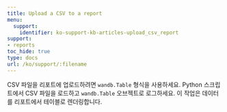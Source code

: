---
title: Upload a CSV to a report
menu:
  support:
    identifier: ko-support-kb-articles-upload_csv_report
support:
- reports
toc_hide: true
type: docs
url: /ko/support/:filename
---

CSV 파일을 리포트에 업로드하려면 `wandb.Table` 형식을 사용하세요. Python 스크립트에서 CSV 파일을 로드하고 `wandb.Table` 오브젝트로 로그하세요. 이 작업은 데이터를 리포트에서 테이블로 렌더링합니다.

